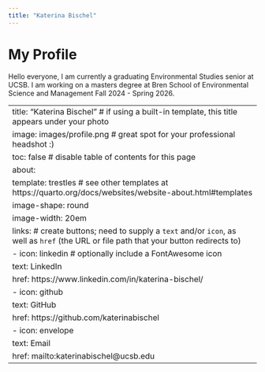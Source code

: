 ```yaml
---
title: "Katerina Bischel"
---
```




<style>
.profile-section {
    display: flex;
    align-items: center;
    margin-top: 20px;
}

.profile-section img {
    margin-right: 20px;
    border-radius: 10px; /* Optional: rounds the corners of the image */
}

.bio p {
    margin: 0;
}
</style>

# My Profile

Hello everyone, I am currently a graduating Environmental Studies senior at UCSB. I am working on a masters degree at Bren School of Environmental Science and Management Fall 2024 - Spring 2026. 

---
title: "Katerina Bischel" # if using a built-in template, this title appears under your photo
image: images/profile.png # great spot for your professional headshot :) 
toc: false # disable table of contents for this page
about: 
  template: trestles # see other templates at https://quarto.org/docs/websites/website-about.html#templates
  image-shape: round
  image-width: 20em
  links: # create buttons; need to supply a `text` and/or `icon`, as well as `href` (the URL or file path that your button redirects to)
    - icon: linkedin # optionally include a FontAwesome icon
      text: LinkedIn
      href: https://www.linkedin.com/in/katerina-bischel/
    - icon: github
      text: GitHub
      href: https://github.com/katerinabischel
    - icon: envelope
      text: Email
      href: mailto:katerinabischel@ucsb.edu
---
        
       
